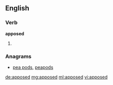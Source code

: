 ==English==

===Verb===
'''apposed'''

# {{past of|[[appose]]}}

===Anagrams===
* [[pea pods#English|pea pods]], [[peapods#English|peapods]]

[[de:apposed]]
[[mg:apposed]]
[[ml:apposed]]
[[vi:apposed]]